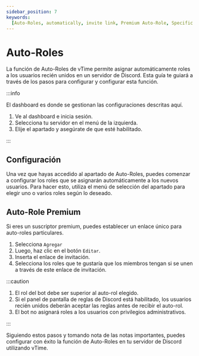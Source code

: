 ```yaml
---
sidebar_position: 7
keywords:
  [Auto-Roles, automatically, invite link, Premium Auto-Role, Specific Link]
---
```


# Auto-Roles

La función de Auto-Roles de vTime permite asignar automáticamente roles a los usuarios recién unidos en un servidor de Discord. Esta guía te guiará a través de los pasos para configurar y configurar esta función.

:::info

El dashboard es donde se gestionan las configuraciones descritas aquí.

1. Ve al dashboard e inicia sesión.
2. Selecciona tu servidor en el menú de la izquierda.
3. Elije el apartado y asegúrate de que esté habilitado.

:::

## Configuración

Una vez que hayas accedido al apartado de Auto-Roles, puedes comenzar a configurar los roles que se asignarán automáticamente a los nuevos usuarios. Para hacer esto, utiliza el menú de selección del apartado para elegir uno o varios roles según lo deseado.

## Auto-Role Premium

Si eres un suscriptor premium, puedes establecer un enlace único para auto-roles particulares.

1. Selecciona `Agregar`
2. Luego, haz clic en el botón `Editar`.
3. Inserta el enlace de invitación.
4. Selecciona los roles que te gustaría que los miembros tengan si se unen a través de este enlace de invitación.

:::caution

1. El rol del bot debe ser superior al auto-rol elegido.
2. Si el panel de pantalla de reglas de Discord está habilitado, los usuarios recién unidos deberán aceptar las reglas antes de recibir el auto-rol.
3. El bot no asignará roles a los usuarios con privilegios administrativos.

:::

Siguiendo estos pasos y tomando nota de las notas importantes, puedes configurar con éxito la función de Auto-Roles en tu servidor de Discord utilizando vTime.
